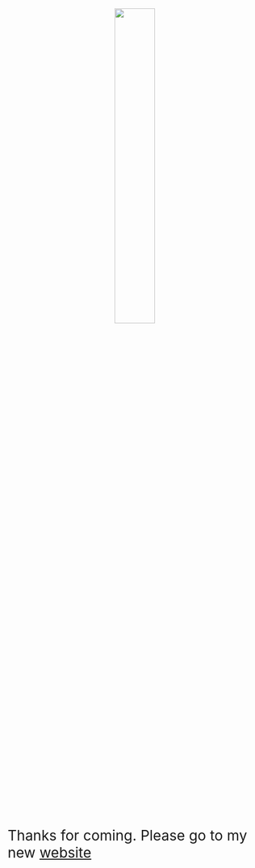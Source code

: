 <br>

<center>
![](images/rocio.jpg){width=40%}
</center>

<br>
<br>

<span style="font-size:2em;">Thanks for coming. Please go to my new [website](https://rociojoo.netlify.app/) </span>


<br>

